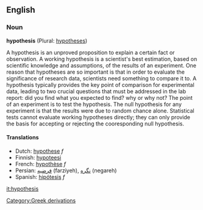 ==English==

===Noun===
'''hypothesis''' (Plural: [[hypotheses]])

A hypothesis is an unproved proposition to explain a certain fact or observation. A working hypothesis is a scientist's best estimation, based on scientific knowledge and assumptions, of the results of an experiment. One reason that hypotheses are so important is that in order to evaluate the significance of research data, scientists need something to compare it to. A hypothesis typically provides the key point of comparison for experimental data, leading to two crucial questions that must be addressed in the lab report: did you find what you expected to find? why or why not? The point of an experiment is to test the hypothesis. The null hypothesis for any experiment is that the results were due to random chance alone. Statistical tests cannot evaluate working hypotheses directly; they can only provide the basis for accepting or rejecting the cooresponding null hypothesis. 

====Translations====
*Dutch: [[hypothese]] ''f''
*Finnish: [[hypoteesi]]
*French: [[hypothèse]] ''f''
*Persian: [[فرضیه]] (farziyeh), [[نگره]] (negareh)
*Spanish: [[hipótesis]] ''f''

[[it:hypothesis]]
[[Category:Greek derivations]]